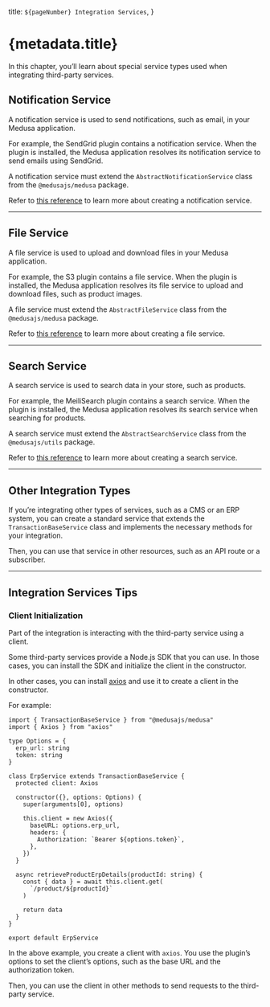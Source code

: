   title: `${pageNumber} Integration Services`,
}

# {metadata.title}

In this chapter, you’ll learn about special service types used when integrating third-party services.

## Notification Service

A notification service is used to send notifications, such as email, in your Medusa application.

For example, the SendGrid plugin contains a notification service. When the plugin is installed, the Medusa application resolves its notification service to send emails using SendGrid.

A notification service must extend the `AbstractNotificationService` class from the `@medusajs/medusa` package.

Refer to [this reference](!resources!/notification-service) to learn more about creating a notification service.

---

## File Service

A file service is used to upload and download files in your Medusa application.

For example, the S3 plugin contains a file service. When the plugin is installed, the Medusa application resolves its file service to upload and download files, such as product images.

A file service must extend the `AbstractFileService` class from the `@medusajs/medusa` package.

Refer to [this reference](!resources!/file-service) to learn more about creating a file service.

---

## Search Service

A search service is used to search data in your store, such as products.

For example, the MeiliSearch plugin contains a search service. When the plugin is installed, the Medusa application resolves its search service when searching for products.

A search service must extend the `AbstractSearchService` class from the `@medusajs/utils` package.

Refer to [this reference](!resources!/search-service) to learn more about creating a search service.

---

## Other Integration Types

If you’re integrating other types of services, such as a CMS or an ERP system, you can create a standard service that extends the `TransactionBaseService` class and implements the necessary methods for your integration.

Then, you can use that service in other resources, such as an API route or a subscriber.

---

## Integration Services Tips

### Client Initialization

Part of the integration is interacting with the third-party service using a client.

Some third-party services provide a Node.js SDK that you can use. In those cases, you can install the SDK and initialize the client in the constructor.

In other cases, you can install [axios](https://www.npmjs.com/package/axios) and use it to create a client in the constructor.

For example:

```tsx
import { TransactionBaseService } from "@medusajs/medusa"
import { Axios } from "axios"

type Options = {
  erp_url: string
  token: string
}

class ErpService extends TransactionBaseService {
  protected client: Axios

  constructor({}, options: Options) {
    super(arguments[0], options)

    this.client = new Axios({
      baseURL: options.erp_url,
      headers: {
        Authorization: `Bearer ${options.token}`,
      },
    })
  }

  async retrieveProductErpDetails(productId: string) {
    const { data } = await this.client.get(
      `/product/${productId}`
    )

    return data
  }
}

export default ErpService
```

In the above example, you create a client with `axios`. You use the plugin’s options to set the client’s options, such as the base URL and the authorization token.

Then, you can use the client in other methods to send requests to the third-party service.